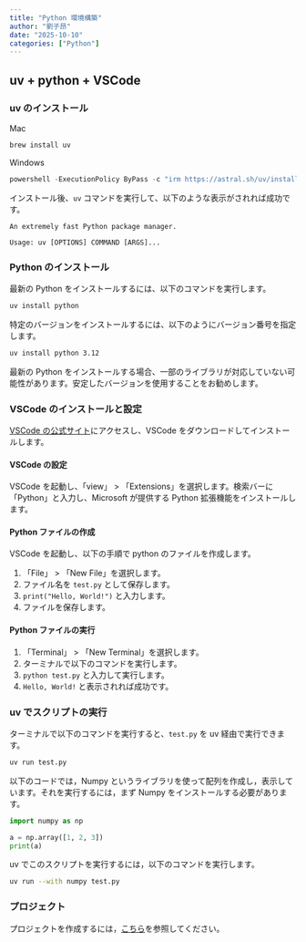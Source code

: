 ```yaml
---
title: "Python 環境構築"
author: "劉子昂"
date: "2025-10-10"
categories: ["Python"]
---
```


## uv + python + VSCode

### uv のインストール

Mac 

```bash
brew install uv
```

Windows 

```PowerShell
powershell -ExecutionPolicy ByPass -c "irm https://astral.sh/uv/install.ps1 | iex"
```

インストール後、`uv` コマンドを実行して、以下のような表示がされれば成功です。

```
An extremely fast Python package manager.

Usage: uv [OPTIONS] COMMAND [ARGS]...
```

### Python のインストール

最新の Python をインストールするには、以下のコマンドを実行します。

```bash
uv install python
```

特定のバージョンをインストールするには、以下のようにバージョン番号を指定します。

```bash
uv install python 3.12
```

:::{.callout-tip}
最新の Python をインストールする場合、一部のライブラリが対応していない可能性があります。安定したバージョンを使用することをお勧めします。
:::

### VSCode のインストールと設定

[VSCode の公式サイト](https://code.visualstudio.com/)にアクセスし、VSCode をダウンロードしてインストールします。

#### VSCode の設定

VSCode を起動し、「view」 > 「Extensions」を選択します。検索バーに「Python」と入力し、Microsoft が提供する Python 拡張機能をインストールします。

#### Python ファイルの作成

VSCode を起動し、以下の手順で python のファイルを作成します。

1. 「File」 > 「New File」を選択します。
2. ファイル名を `test.py` として保存します。
3. `print("Hello, World!")` と入力します。
4. ファイルを保存します。

#### Python ファイルの実行

1. 「Terminal」 > 「New Terminal」を選択します。
2. ターミナルで以下のコマンドを実行します。
3. `python test.py` と入力して実行します。
4. `Hello, World!` と表示されれば成功です。

### uv でスクリプトの実行

ターミナルで以下のコマンドを実行すると、`test.py` を uv 経由で実行できます。

```bash
uv run test.py
```

以下のコードでは，Numpy というライブラリを使って配列を作成し，表示しています。それを実行するには，まず Numpy をインストールする必要があります。

```python
import numpy as np

a = np.array([1, 2, 3])
print(a)
```

uv でこのスクリプトを実行するには，以下のコマンドを実行します。

```bash
uv run --with numpy test.py
```

### プロジェクト

プロジェクトを作成するには，[こちら](https://docs.astral.sh/uv/guides/projects/)を参照してください。


